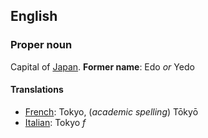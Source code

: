 ==English==

===Proper noun===

Capital of [[Japan]].  '''Former name''': Edo ''or'' Yedo

====Translations====

*[[French]]: Tokyo, (''academic spelling'') T&#0333;ky&#0333;
*[[Italian]]: Tokyo ''f''